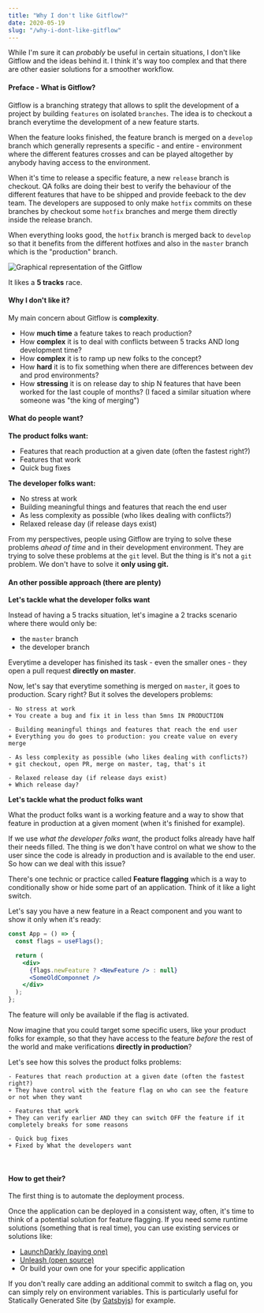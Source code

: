 ```yaml
---
title: "Why I don't like Gitflow?"
date: 2020-05-19
slug: "/why-i-dont-like-gitflow"
---
```


While I'm sure it can _probably_ be useful in certain situations, I don't like Gitflow and the ideas behind it. I think it's way too complex and that there are other easier solutions for a smoother workflow.


#### Preface - What is Gitflow?

Gitflow is a branching strategy that allows to split the development of a project by building `features` on isolated `branches`.
The idea is to checkout a branch everytime the development of a new feature starts.

When the feature looks finished, the feature branch is merged on a `develop` branch which generally represents a specific - and entire - environment where the different features crosses and can be played altogether by anybody having access to the environment.

When it's time to release a specific feature, a new `release` branch is checkout. QA folks are doing their best to verify the behaviour of the different features that have to be shipped and provide feeback to the dev team.
The developers are supposed to only make `hotfix` commits on these branches by checkout some `hotfix` branches and merge them directly inside the release branch.

When everything looks good, the `hotfix` branch is merged back to `develop` so that it benefits from the different hotfixes and also in the `master` branch which is the "production" branch.


![Graphical representation of the Gitflow](./gitflow.png)

It likes a **5 tracks** race.

#### Why I don't like it?

My main concern about Gitflow is **complexity**.

- How **much time** a feature takes to reach production?
- How **complex** it is to deal with conflicts between 5 tracks AND long development time?
- How **complex** it is to ramp up new folks to the concept?
- How **hard** it is to fix something when there are differences between dev and prod environments?
- How **stressing** it is on release day to ship N features that have been worked for the last couple of months? (I faced a similar situation where someone was "the king of merging")

#### What do people want?

**The product folks want:**

- Features that reach production at a given date (often the fastest right?)
- Features that work
- Quick bug fixes

**The developer folks want:**

- No stress at work
- Building meaningful things and features that reach the end user
- As less complexity as possible (who likes dealing with conflicts?)
- Relaxed release day (if release days exist)

From my perspectives, people using Gitflow are trying to solve these problems _ahead of time_ and in their development environment. They are trying to solve these problems at the `git` level.
But the thing is it's not a `git` problem. We don't have to solve it **only using git.**

#### An other possible approach (there are plenty)

**Let's tackle what the developer folks want**

Instead of having a 5 tracks situation, let's imagine a 2 tracks scenario where there would only be:

- the `master` branch
- the developer branch

Everytime a developer has finished its task - even the smaller ones - they open a pull request **directly on master**.

Now, let's say that everytime something is merged on `master`, it goes to production. Scary right? But it solves the developers problems:

```git
- No stress at work
+ You create a bug and fix it in less than 5mns IN PRODUCTION

- Building meaningful things and features that reach the end user
+ Everything you do goes to production: you create value on every merge

- As less complexity as possible (who likes dealing with conflicts?)
+ git checkout, open PR, merge on master, tag, that's it

- Relaxed release day (if release days exist)
+ Which release day?
```

**Let's tackle what the product folks want**

What the product folks want is a working feature and a way to show that feature in production at a given moment (when it's finished for example).

If we use _what the developer folks want_, the product folks already have half their needs filled.
The thing is we don't have control on what we show to the user since the code is already in production and is available to the end user. So how can we deal with this issue?

There's one technic or practice called **Feature flagging** which is a way to conditionally show or hide some part of an application.
Think of it like a light switch.

Let's say you have a new feature in a React component and you want to show it only when it's ready:

```jsx
const App = () => {
  const flags = useFlags();

  return (
    <div>
      {flags.newFeature ? <NewFeature /> : null}
      <SomeOldComponnet />
    </div>
  );
};

```

The feature will only be available if the flag is activated.

Now imagine that you could target some specific users, like your product folks for example, so that they have access to the feature _before_ the rest of the world and make verifications
**directly in production**?

Let's see how this solves the product folks problems:

```git
- Features that reach production at a given date (often the fastest right?)
+ They have control with the feature flag on who can see the feature or not when they want

- Features that work
+ They can verify earlier AND they can switch OFF the feature if it completely breaks for some reasons

- Quick bug fixes
+ Fixed by What the developers want
```

<br />

#### How to get their?

The first thing is to automate the deployment process.

Once the application can be deployed in a consistent way, often, it's time to think of a potential solution for feature flagging. If you need some runtime solutions (something that is real time), you can use existing services or solutions like:

- [LaunchDarkly (paying one)](https://launchdarkly.com/)
- [Unleash (open source)](https://github.com/Unleash/unleash)
- Or build your own one for your specific application

If you don't really care adding an additional commit to switch a flag on, you can simply rely on environment variables. This is particularly useful for Statically Generated Site (by [Gatsbyjs](https://www.gatsbyjs.org/)) for example.

